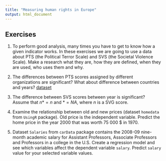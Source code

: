 ```yaml
---
title: "Measuring human rights in Europe"
output: html_document
---
```


## Exercises

1. To perform good analysis, many times you have to get to know how a given indicator works. In these exercises we are going to use a data about PTS (the Political Terror Scale) and SVS (the Societal Violence Scale). Make a research what they are, how they are defined, when they are used, who uses them and why.

2. The differences between PTS scores assigned by different organizations are significant? What about difference between countries and years? [dataset](https://www.politicalterrorscale.org/Data/Download.html)

3. The difference between SVS scores between year is significant? Assume that $n*=n$ and $*=NA$, where $n$ is a SVG score.

4. Examine the relationship between old and new prices (dataset `homedata` from `UsingR` package). Old price is the independent variable. Predict the home price in the year 2000 that was worth 75 000 $ in 1970.

5. Dataset `Salaries` from `carData` package contains the 2008-09 nine-month academic salary for Assistant Professors, Associate Professors and Professors in a college in the U.S. Create a regression model and see which variables affect the dependent variable `salary`. Predict `salary` value for your selected variable values.